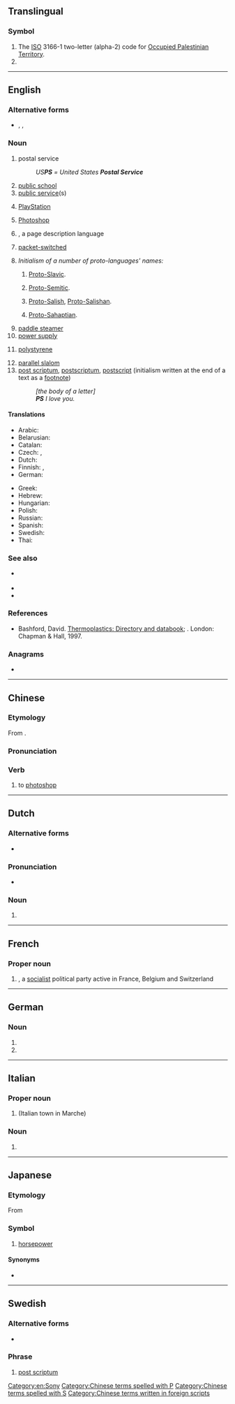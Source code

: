 {{also|Appendix:Variations of “ps”}}
==Translingual==

===Symbol===
{{head|mul|symbol}}

# The [[ISO]] 3166-1 two-letter (alpha-2) code for [[Occupied Palestinian Territory]].
# {{SI-unit-abbnp|peta|siemens|electrical conductance}}

----

==English==

===Alternative forms===
* {{sense|postscriptum}} {{l|en|P.S.}}, {{l|en|p.s.}}, {{l|en|ps.}}

===Noun===
{{en-noun|-}}

# postal service
#: ''US'''PS''' = United States '''Postal Service'''''
# [[public school]]
# [[public service]](s)
# {{lb|en|video games}} [[PlayStation]]
# {{lb|en|software}} [[Photoshop]]
# {{lb|en|computing}} {{w|PostScript}}, a page description language
# {{lb|en|telecommunications}} [[packet-switched]]
# ''Initialism of a number of proto-languages' names:''
## {{lb|en|linguistics}} [[Proto-Slavic]].
## {{lb|en|linguistics}} [[Proto-Semitic]].
## {{lb|en|linguistics}} [[Proto-Salish]], [[Proto-Salishan]].
## {{lb|en|linguistics}} [[Proto-Sahaptian]].
# [[paddle steamer]]
# [[power supply]]
# {{lb|en|organic compound}} [[polystyrene]]
# [[parallel slalom]]
# [[post scriptum]], [[postscriptum]], [[postscript]] (initialism written at the end of a text as a [[footnote]])
#: ''[the body of a letter]''
#: '''''PS''' I love you.''

====Translations====
{{trans-top|addendum to a letter}}
* Arabic: {{t|ar|مُلَاحَظَة|f}}
* Belarusian: {{t|be|P.S.|sc=Cyrl}}
* Catalan: {{t+|ca|PS}}
* Czech: {{t+|cs|PS}}, {{t|cs|P.S.}}
* Dutch: {{t+|nl|PS}}
* Finnish: {{t+|fi|PS}}, {{t|fi|JK}}
* German: {{t+|de|NS}}
{{trans-mid}}
* Greek: {{t+|el|ΥΓ.|n}}
* Hebrew: {{t|he|נ״ב|tr=n"b}}
* Hungarian: {{t|hu|Ui.}}
* Polish: {{t+|pl|PS}}
* Russian: {{t|ru|P. S.}}
* Spanish: {{t|es|P.D.}}
* Swedish: {{t+|sv|PS}}
* Thai: {{t+|th|ป.ล.}}
{{trans-bottom}}

===See also===
* {{sense|packet-switched}} {{pedia|lang=en|Packet switching}}
* {{l|en|deinde scriptum|d.s.}}
* {{l|en|p.p.s.}}

===References===
* {{lb|en|organic compound}} Bashford, David. [http://books.google.com/books?id=ycLq-EYaE0QC&dq=a.+schulman&source=gbs_navlinks_s Thermoplastics: Directory and databook]; {{ISBN|9780412733505}}. London: Chapman & Hall, 1997.

===Anagrams===
* {{anagrams|en|a=ps|S&P|SP|Sp|s.p.|s/p|sp}}

[[Category:en:Sony]]

----

==Chinese==

===Etymology===
From {{der|zh|en|photoshop|'''p'''hoto'''s'''hop}}.

===Pronunciation===
{{zh-pron
|m=pì-áisi,py=PS
|cat=v
}}

===Verb===
{{zh-verb}}

# to [[photoshop]]

[[Category:Chinese terms spelled with P]]
[[Category:Chinese terms spelled with S]]
[[Category:Chinese terms written in foreign scripts]]

----

==Dutch==

===Alternative forms===
* {{l|nl|P.S.}}

===Pronunciation===
* {{audio|nl|Nl-PS.ogg|Audio}}

===Noun===
{{head|nl|noun}}

# {{init of|nl|[[post scriptum]]}}

----

==French==

===Proper noun===
{{fr-proper noun|m}}

# {{initialism of|fr|[[w:Parti Socialiste|Parti Socialiste]]|nodot=1}}, a [[socialist]] political party active in France, Belgium and Switzerland

----

==German==

===Noun===
{{head|de|noun}}

# {{abbreviation of|de|Pferdestärke|nodot=1|t=horsepower}}
# {{abbreviation of|de|Postskriptum|nodot=1|t=post scriptum}}

----

==Italian==

===Proper noun===
{{head|it|proper noun}}

# {{abbr of|it|Pesaro|nodot=1}} (Italian town in Marche)

===Noun===
{{head|it|noun}}

# {{init of|it|pubblica sicurezza||public security}}

----

==Japanese==

===Etymology===
From {{etyl|de|ja|sort=ひいえす'}} {{m|de|Pferdestärke}}

===Symbol===
{{ja-pos|ピーエス|symbol}}

# [[horsepower]]

====Synonyms====
* {{ja-r|馬力|ばりき}}

----

==Swedish==

===Alternative forms===
* {{l|sv|P.S.}}

===Phrase===
{{head|sv|phrase}}

# [[post scriptum]]